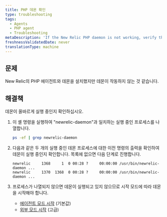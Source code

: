 ```yaml
---
title: PHP 데몬 확인
type: troubleshooting
tags:
  - Agents
  - PHP agent
  - Troubleshooting
metaDescription: 'If the New Relic PHP daemon is not working, verify the daemon is running.'
freshnessValidatedDate: never
translationType: machine
---
```


## 문제

New Relic의 PHP 에이전트와 데몬을 설치했지만 데몬이 작동하지 않는 것 같습니다.

## 해결책

데몬이 올바르게 실행 중인지 확인하십시오.

1. 이 셸 명령을 실행하여 "newrelic-daemon"과 일치하는 실행 중인 프로세스를 나열합니다.

   ```bash
   ps -ef | grep newrelic-daemon
   ```

2. 다음과 같은 두 개의 실행 중인 데몬 프로세스에 대한 이전 명령의 출력을 확인하여 데몬이 실행 중인지 확인합니다. 목록에 없으면 다음 단계로 진행합니다.

   ```console
   newrelic     1368     1  0 00:28 ?     00:00:00 /usr/bin/newrelic-daemon ...
   newrelic     1370  1368  0 00:28 ?     00:00:00 /usr/bin/newrelic-daemon ...
   ```

3. 프로세스가 나열되지 않으면 데몬이 실행되고 있지 않으므로 시작 모드에 따라 데몬을 시작해야 합니다.

   * [에이전트 모드 시작](/docs/agents/php-agent/advanced-installation/starting-php-daemon-advanced#daemon-external) (기본값)
   * [외부 모드 시작](/docs/agents/php-agent/advanced-installation/starting-php-daemon-advanced#daemon-autostart) (고급)
